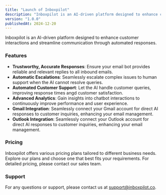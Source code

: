 ```yaml
---
title: "Launch of Inboxpilot"
description: "Inboxpilot is an AI-driven platform designed to enhance customer interactions and streamline communication through automated responses."
version: "1.0.0"
publishedAt: 2024-12-20
---
```


Inboxpilot is an AI-driven platform designed to enhance customer interactions and streamline communication through automated responses.

### Features

- **Trustworthy, Accurate Responses**: Ensure your email bot provides reliable and relevant replies to all inbound emails.
- **Automatic Escalations**: Seamlessly escalate complex issues to human support when the AI cannot resolve queries.
- **Automated Customer Support**: Let the AI handle customer queries, improving response times angd customer satisfaction.
- **Advanced Analytics**: Gain insights into chatbot interactions to continuously improve performance and user experience.
- **Gmail Integration**: Seamlessly connect your Gmail account for direct AI responses to customer inquiries, enhancing your email management.
- **Outlook Integration**: Seamlessly connect your Outlook account for direct AI responses to customer inquiries, enhancing your email management.
### Pricing

Inboxpilot offers various pricing plans tailored to different business needs. Explore our plans and choose one that best fits your requirements. For detailed pricing, please contact our sales team.

### Support

For any questions or support, please contact us at [support@inboxpilot.co](mailto:support@inboxpilot.co).
